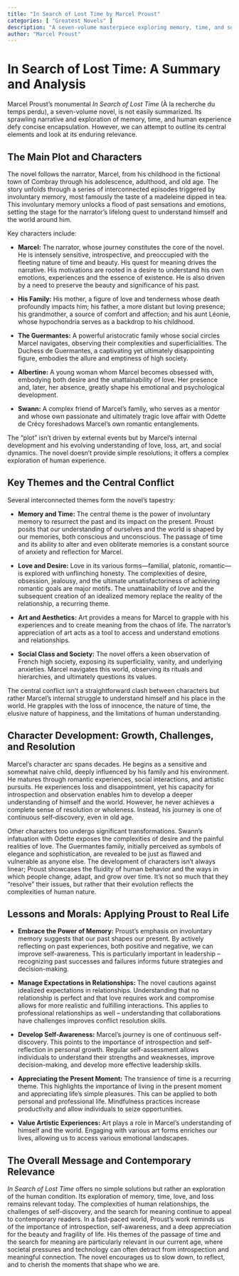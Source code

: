 ```yaml
---
title: "In Search of Lost Time by Marcel Proust"
categories: [ "Greatest Novels" ]
description: "A seven-volume masterpiece exploring memory, time, and social life in late 19th-century French high society."
author: "Marcel Proust"
---
```

# In Search of Lost Time: A Summary and Analysis

Marcel Proust's monumental *In Search of Lost Time* (À la recherche du temps perdu), a seven-volume novel, is not easily summarized. Its sprawling narrative and exploration of memory, time, and human experience defy concise encapsulation. However, we can attempt to outline its central elements and look at its enduring relevance.


## The Main Plot and Characters

The novel follows the narrator, Marcel, from his childhood in the fictional town of Combray through his adolescence, adulthood, and old age.  The story unfolds through a series of interconnected episodes triggered by involuntary memory, most famously the taste of a madeleine dipped in tea. This involuntary memory unlocks a flood of past sensations and emotions, setting the stage for the narrator's lifelong quest to understand himself and the world around him.

Key characters include:

* **Marcel:** The narrator, whose journey constitutes the core of the novel. He is intensely sensitive, introspective, and preoccupied with the fleeting nature of time and beauty. His quest for meaning drives the narrative. His motivations are rooted in a desire to understand his own emotions, experiences and the essence of existence. He is also driven by a need to preserve the beauty and significance of his past.

* **His Family:**  His mother, a figure of love and tenderness whose death profoundly impacts him; his father, a more distant but loving presence; his grandmother, a source of comfort and affection; and his aunt Léonie, whose hypochondria serves as a backdrop to his childhood.

* **The Guermantes:** A powerful aristocratic family whose social circles Marcel navigates, observing their complexities and superficialities.  The Duchess de Guermantes, a captivating yet ultimately disappointing figure, embodies the allure and emptiness of high society.

* **Albertine:**  A young woman whom Marcel becomes obsessed with, embodying both desire and the unattainability of love.  Her presence and, later, her absence, greatly shape his emotional and psychological development.

* **Swann:** A complex friend of Marcel's family, who serves as a mentor and whose own passionate and ultimately tragic love affair with Odette de Crécy foreshadows Marcel's own romantic entanglements.

The "plot" isn't driven by external events but by Marcel's internal development and his evolving understanding of love, loss, art, and social dynamics. The novel doesn't provide simple resolutions; it offers a complex exploration of human experience.

## Key Themes and the Central Conflict

Several interconnected themes form the novel's tapestry:

* **Memory and Time:** The central theme is the power of involuntary memory to resurrect the past and its impact on the present. Proust posits that our understanding of ourselves and the world is shaped by our memories, both conscious and unconscious. The passage of time and its ability to alter and even obliterate memories is a constant source of anxiety and reflection for Marcel.

* **Love and Desire:**  Love in its various forms—familial, platonic, romantic—is explored with unflinching honesty.  The complexities of desire, obsession, jealousy, and the ultimate unsatisfactoriness of achieving romantic goals are major motifs. The unattainability of love and the subsequent creation of an idealized memory replace the reality of the relationship, a recurring theme.

* **Art and Aesthetics:** Art provides a means for Marcel to grapple with his experiences and to create meaning from the chaos of life. The narrator’s appreciation of art acts as a tool to access and understand emotions and relationships.

* **Social Class and Society:** The novel offers a keen observation of French high society, exposing its superficiality, vanity, and underlying anxieties. Marcel navigates this world, observing its rituals and hierarchies, and ultimately questions its values.


The central conflict isn't a straightforward clash between characters but rather Marcel's internal struggle to understand himself and his place in the world. He grapples with the loss of innocence, the nature of time, the elusive nature of happiness, and the limitations of human understanding.


## Character Development: Growth, Challenges, and Resolution

Marcel's character arc spans decades. He begins as a sensitive and somewhat naive child, deeply influenced by his family and his environment. He matures through romantic experiences, social interactions, and artistic pursuits. He experiences loss and disappointment, yet his capacity for introspection and observation enables him to develop a deeper understanding of himself and the world. However, he never achieves a complete sense of resolution or wholeness. Instead, his journey is one of continuous self-discovery, even in old age.

Other characters too undergo significant transformations. Swann's infatuation with Odette exposes the complexities of desire and the painful realities of love. The Guermantes family, initially perceived as symbols of elegance and sophistication, are revealed to be just as flawed and vulnerable as anyone else.  The development of characters isn't always linear; Proust showcases the fluidity of human behavior and the ways in which people change, adapt, and grow over time.  It's not so much that they "resolve" their issues, but rather that their evolution reflects the complexities of human nature.


## Lessons and Morals: Applying Proust to Real Life

* **Embrace the Power of Memory:** Proust's emphasis on involuntary memory suggests that our past shapes our present. By actively reflecting on past experiences, both positive and negative, we can improve self-awareness. This is particularly important in leadership – recognizing past successes and failures informs future strategies and decision-making.

* **Manage Expectations in Relationships:**  The novel cautions against idealized expectations in relationships.  Understanding that no relationship is perfect and that love requires work and compromise allows for more realistic and fulfilling interactions. This applies to professional relationships as well – understanding that collaborations have challenges improves conflict resolution skills.

* **Develop Self-Awareness:** Marcel's journey is one of continuous self-discovery.  This points to the importance of introspection and self-reflection in personal growth.  Regular self-assessment allows individuals to understand their strengths and weaknesses, improve decision-making, and develop more effective leadership skills.

* **Appreciating the Present Moment:** The transience of time is a recurring theme. This highlights the importance of living in the present moment and appreciating life's simple pleasures. This can be applied to both personal and professional life. Mindfulness practices increase productivity and allow individuals to seize opportunities.

* **Value Artistic Experiences:** Art plays a role in Marcel’s understanding of himself and the world. Engaging with various art forms enriches our lives, allowing us to access various emotional landscapes.


## The Overall Message and Contemporary Relevance

*In Search of Lost Time* offers no simple solutions but rather an exploration of the human condition. Its exploration of memory, time, love, and loss remains relevant today. The complexities of human relationships, the challenges of self-discovery, and the search for meaning continue to appeal to contemporary readers. In a fast-paced world, Proust’s work reminds us of the importance of introspection, self-awareness, and a deep appreciation for the beauty and fragility of life. His themes of the passage of time and the search for meaning are particularly relevant in our current age, where societal pressures and technology can often detract from introspection and meaningful connection. The novel encourages us to slow down, to reflect, and to cherish the moments that shape who we are.

